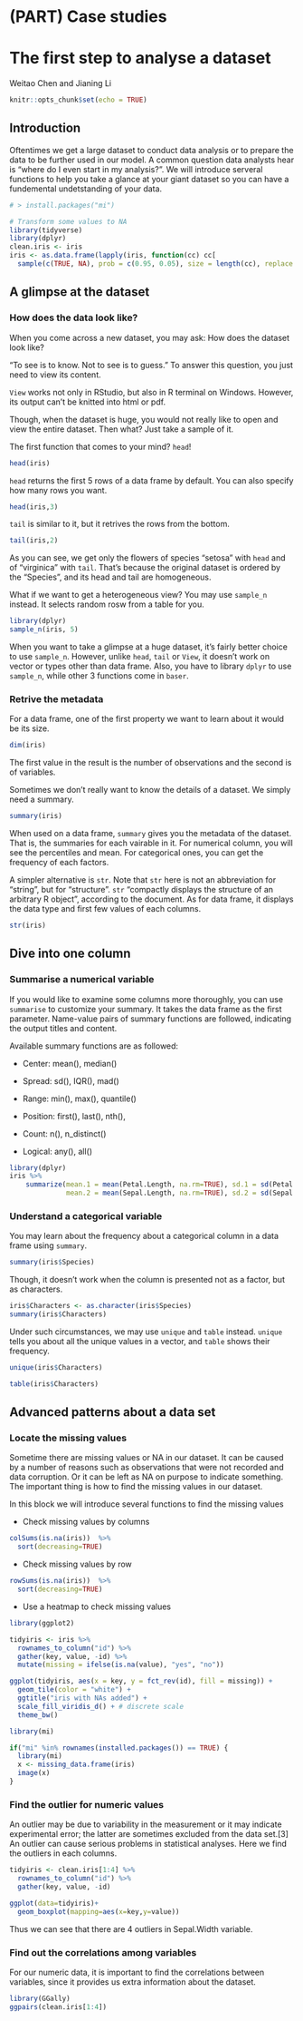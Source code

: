 # (PART) Case studies {-}

# The first step to analyse a dataset

Weitao Chen and Jianing Li

```r
knitr::opts_chunk$set(echo = TRUE)
```

## Introduction

Oftentimes we get a large dataset to conduct data analysis or to prepare the data to be further used in our model. A common question data analysts hear is “where do I even start in my analysis?”. We will introduce serveral functions to help you take a glance at your giant dataset so you can have a fundemental undetstanding of your data.

```r
# > install.packages("mi")

# Transform some values to NA
library(tidyverse)
library(dplyr)
clean.iris <- iris
iris <- as.data.frame(lapply(iris, function(cc) cc[
  sample(c(TRUE, NA), prob = c(0.95, 0.05), size = length(cc), replace = TRUE) ]))
```

## A glimpse at the dataset

### How does the data look like?

When you come across a new dataset, you may ask: How does the dataset look like?

"To see is to know. Not to see is to guess." To answer this question, you just need to view its content.

`View` works not only in RStudio, but also in R terminal on Windows. However, its output can't be knitted into html or pdf.

Though, when the dataset is huge, you would not really like to open and view the entire dataset. Then what? Just take a sample of it.

The first function that comes to your mind? `head`!

```r
head(iris)
```

`head` returns the first 5 rows of a data frame by default. You can also specify how many rows you want.

```r
head(iris,3)
```

`tail` is similar to it, but it retrives the rows from the bottom.

```r
tail(iris,2)
```

As you can see, we get only the flowers of species "setosa" with `head` and of "virginica" with `tail`. That's because the original dataset is ordered by the "Species", and its head and tail are homogeneous.

What if we want to get a heterogeneous view? You may use `sample_n` instead. It selects random rosw from a table for you.

```r
library(dplyr)
sample_n(iris, 5)
```

When you want to take a glimpse at a huge dataset, it's fairly better choice to use `sample_n`. However, unlike `head`, `tail` or `View`, it doesn't work on vector or types other than data frame. Also, you have to library `dplyr` to use `sample_n`, while other 3 functions come in `baser`.

### Retrive the metadata

For a data frame, one of the first property we want to learn about it would be its size.

```r
dim(iris)
```

The first value in the result is the number of observations and the second is of variables.

Sometimes we don't really want to know the details of a dataset. We simply need a summary.

```r
summary(iris)
```

When used on a data frame, `summary` gives you the metadata of the dataset. That is, the summaries for each vairable in it. For numerical column, you will see the percentiles and mean. For categorical ones, you can get the frequency of each factors.

A simpler alternative is `str`. Note that `str` here is not an abbreviation for "string", but for "structure". `str` "compactly displays the structure of an arbitrary R object", according to the document. As for data frame, it displays the data type and first few values of each columns.

```r
str(iris)
```

## Dive into one column

### Summarise a numerical variable

If you would like to examine some columns more thoroughly, you can use `summarise` to customize your summary. It takes the data frame as the first parameter. Name-value pairs of summary functions are followed, indicating the output titles and content.

Available summary functions are as followed:

- Center: mean(), median()

- Spread: sd(), IQR(), mad()

- Range: min(), max(), quantile()

- Position: first(), last(), nth(),

- Count: n(), n_distinct()

- Logical: any(), all()

```r
library(dplyr)
iris %>% 
    summarize(mean.1 = mean(Petal.Length, na.rm=TRUE), sd.1 = sd(Petal.Length, na.rm=TRUE),
              mean.2 = mean(Sepal.Length, na.rm=TRUE), sd.2 = sd(Sepal.Length, na.rm=TRUE))
```

### Understand a categorical variable

You may learn about the frequency about a categorical column in a data frame using `summary`.

```r
summary(iris$Species)
```

Though, it doesn't work when the column is presented not as a factor, but as characters.

```r
iris$Characters <- as.character(iris$Species)
summary(iris$Characters)
```

Under such circumstances, we may use `unique` and `table` instead. `unique` tells you about all the unique values in a vector, and `table` shows their frequency.

```r
unique(iris$Characters)
```

```r
table(iris$Characters)
```

## Advanced patterns about a data set

### Locate the missing values


Sometime there are missing values or NA in our dataset. It can be caused by a number of reasons such as observations that were not recorded and data corruption. Or it can be left as NA on purpose to indicate something. The important thing is how to find the missing values in our dataset.

In this block we will introduce several functions to find the missing values

- Check missing values by columns

```r
colSums(is.na(iris))  %>%
  sort(decreasing=TRUE)
```

- Check missing values by row

```r
rowSums(is.na(iris))  %>%
  sort(decreasing=TRUE)
```

- Use a heatmap to check missing values

```r
library(ggplot2)

tidyiris <- iris %>%
  rownames_to_column("id") %>%
  gather(key, value, -id) %>%
  mutate(missing = ifelse(is.na(value), "yes", "no"))

ggplot(tidyiris, aes(x = key, y = fct_rev(id), fill = missing)) +
  geom_tile(color = "white") +
  ggtitle("iris with NAs added") +
  scale_fill_viridis_d() + # discrete scale
  theme_bw()
```

```r
library(mi)
```

```r
if("mi" %in% rownames(installed.packages()) == TRUE) {
  library(mi)
  x <- missing_data.frame(iris)
  image(x)
}
```

### Find the outlier for numeric values

An outlier may be due to variability in the measurement or it may indicate experimental error; the latter are sometimes excluded from the data set.[3] An outlier can cause serious problems in statistical analyses.
Here we find the outliers in each columns.

```r
tidyiris <- clean.iris[1:4] %>%
  rownames_to_column("id") %>%
  gather(key, value, -id) 

ggplot(data=tidyiris)+
  geom_boxplot(mapping=aes(x=key,y=value))
```
Thus we can see that there are 4 outliers in Sepal.Width variable.

### Find out the correlations among variables

For our numeric data, it is important to find the correlations between variables, since it provides us extra information about the dataset.

```r
library(GGally)
ggpairs(clean.iris[1:4])
```
